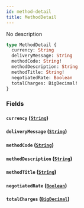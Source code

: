 ```yaml
---
id: method-detail
title: MethodDetail
---
```


No description

```graphql
type MethodDetail {
  currency: String
  deliveryMessage: String
  methodCode: String!
  methodDescription: String
  methodTitle: String!
  negotiatedRate: Boolean
  totalCharges: BigDecimal!
}
```

### Fields

#### `currency` ([`String`](/schema/scalars/string))

#### `deliveryMessage` ([`String`](/schema/scalars/string))

#### `methodCode` ([`String`](/schema/scalars/string))

#### `methodDescription` ([`String`](/schema/scalars/string))

#### `methodTitle` ([`String`](/schema/scalars/string))

#### `negotiatedRate` ([`Boolean`](/schema/scalars/boolean))

#### `totalCharges` ([`BigDecimal`](/schema/scalars/big-decimal))
